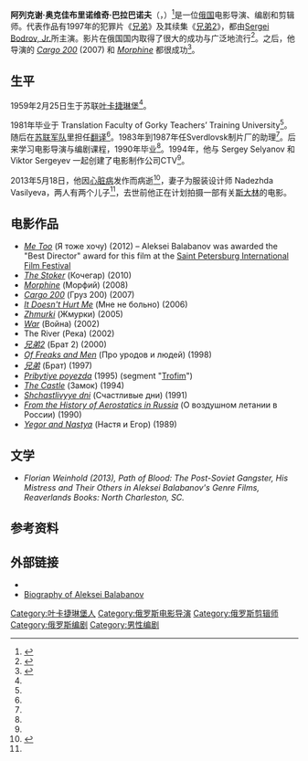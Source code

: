 {{noteTA
|T=zh-hans:阿列克谢·巴拉巴诺夫; zh-hant:阿歷克塞·巴拉巴諾夫;
|1=zh-hans:阿列克谢; zh-hant:阿歷克塞;
}}
{{Infobox person
| image = Aleksei Balabanov (1).jpg
| imagesize = 
| name         = 阿列克谢·巴拉巴诺夫
| birth_date   = {{birth date|1959|2|25|df=yes}}
| birth_place  = 苏联[[叶卡捷琳堡|叶卡捷琳堡]]
| death_date   = {{Death date and age|2013|5|18|1959|2|25|df=y}}
| death_place  = 俄罗斯[[圣彼得堡|圣彼得堡]]
| othername    =
| occupation   = [[电影导演|电影导演]]
| yearsactive  = 1989 – 2012
}}
'''阿列克谢·奥克佳布里诺维奇·巴拉巴诺夫'''（{{lang-ru|Алексей Октябринович Балабанов}}，{{bd|1959年|2月25日|2013年|5月18日|}}）<ref>{{Cite web | url = http://www.bbc.co.uk/news/world-europe-22584524 | title = Russian cult film director Alexei Balabanov dies | publisher = BBC News | accessdate = 19 May 2013 | date = 18 May 2013 | archive-date = 2019-07-25 | archive-url = https://web.archive.org/web/20190725102127/https://www.bbc.co.uk/news/world-europe-22584524 | dead-url = no }}</ref>是一位[[俄国|俄国]]电影导演、编剧和剪辑师。代表作品有1997年的犯罪片《[[兄弟_(1997年电影)|兄弟]]》及其续集《[[兄弟2|兄弟2]]》，都由[[Sergei_Bodrov,_Jr.|Sergei Bodrov, Jr.]]所主演。影片在俄国国内取得了很大的成功与广泛地流行<ref name="balabanov">{{cite book |  title = The Imperial Trace : Recent Russian Cinema: Recent Russian Cinema| publisher = Oxford University Press | year = 2009| page = 220 | isbn =0199710546}}</ref>。之后，他导演的 ''[[Cargo_200|Cargo 200]]'' (2007) 和 ''[[Morphine_(film)|Morphine]]'' 都很成功<ref>{{Cite web | url = http://www.heraldsun.com.au/news/breaking-news/russian-cult-film-director-balabanov-dies/story-fni0xqll-1226646275507 | title = Russian cult film director Balabanov dies | work = [[Herald_Sun|Herald Sun]] | date = 19 May 2013 | accessdate = 2014-02-09 | archive-date = 2019-07-13 | archive-url = https://web.archive.org/web/20190713075435/https://www.heraldsun.com.au/news/breaking-news/russian-cult-film-director-balabanov-dies/news-story/f371819a26d81150e864f4e2146a439c?nk=798b977784e07947b2d300d376b48458-1563004475 | dead-url = no }}</ref>。

==生平==
1959年2月25日生于苏联[[叶卡捷琳堡|叶卡捷琳堡]]<ref name="Dies at 54"/>。

1981年毕业于 Translation Faculty of Gorky Teachers’ Training University<ref name="Dies at 54"/>。随后在[[苏联军队|苏联军队]]里担任[[翻译|翻译]]<ref name="Dies at 54"/>。1983年到1987年任Sverdlovsk制片厂的助理<ref name="Dies at 54"/>。后来学习电影导演与编剧课程，1990年毕业<ref name="Dies at 54"/>。1994年，他与 Sergey Selyanov 和 Viktor Sergeyev 一起创建了电影制作公司CTV<ref name="balabanov"/>。

2013年5月18日，他因[[心脏病|心脏病]]发作而病逝<ref name="Dies at 54">{{Cite web | url = http://www.nytimes.com/2013/05/22/movies/aleksei-balabanov-russian-film-director-dies-at-54.html | title = Aleksei Balabanov Russian Film Director Dies at 54 | publisher = New York Times. | accessdate = 23 May 2013 | date = 21 May 2013 | archive-date = 2019-06-29 | archive-url = https://web.archive.org/web/20190629060212/https://www.nytimes.com/2013/05/22/movies/aleksei-balabanov-russian-film-director-dies-at-54.html | dead-url = no }}</ref>，妻子为服装设计师 Nadezhda Vasilyeva，两人有两个儿子<ref name="Dies at 54"/>，去世前他正在计划拍摄一部有关[[斯大林|斯大林]]的电影。

==电影作品==
*''[[Me_Too_(film)|Me Too]]'' (Я тоже хочу) (2012) – Aleksei Balabanov was awarded the "Best Director" award for this film at the [[Saint_Petersburg_international_film_festival|Saint Petersburg International Film Festival]]
*''[[The_Stoker_(2010_film)|The Stoker]]'' (Кочегар) (2010)
*''[[Morphine_(film)|Morphine]]'' (Морфий) (2008)
*''[[Cargo_200|Cargo 200]]'' (Груз 200) (2007)
*''[[It_Doesn't_Hurt_Me|It Doesn't Hurt Me]]'' (Мне не больно) (2006)
*''[[Zhmurki|Zhmurki]]'' (Жмурки) (2005)
*''[[War_(2002_film)|War]]'' (Война) (2002)
* The River (Река) (2002)
*''[[兄弟2|兄弟2]]'' (Брат 2) (2000)
*''[[Of_Freaks_and_Men|Of Freaks and Men]]'' (Про уродов и людей) (1998)
*''[[兄弟_(1997年电影)|兄弟]]'' (Брат) (1997)
*''[[Pribytiye_poyezda|Pribytiye poyezda]]'' (1995) (segment "[[Trofim|Trofim]]")
*''[[The_Castle_(1994_film)|The Castle]]'' (Замок) (1994)
*''[[Shchastlivyye_dni|Shchastlivyye dni]]'' (Счастливые дни) (1991)
*''[[From_the_History_of_Aerostatics_in_Russia|From the History of Aerostatics in Russia]]'' (О воздушном летании в России) (1990)
*''[[Yegor_and_Nastya|Yegor and Nastya]]'' (Настя и Егор) (1989)

==文学==
*'' Florian Weinhold (2013), Path of Blood: The Post-Soviet Gangster, His Mistress and Their Others in Aleksei Balabanov's Genre Films, Reaverlands Books: North Charleston, SC.''

==参考资料==
{{reflist}}

==外部链接==
*{{IMDb name|0049326|Aleksei Balabanov}}
* [http://www.russia-ic.com/people/culture_art/b/199/ Biography of Aleksei Balabanov] {{Wayback|url=http://www.russia-ic.com/people/culture_art/b/199/ |date=20210111065130 }} {{en icon}}

{{Authority control}}

{{DEFAULTSORT:Balabanov, Aleksei}}
[[Category:叶卡捷琳堡人|Category:叶卡捷琳堡人]]
[[Category:俄罗斯电影导演|Category:俄罗斯电影导演]]
[[Category:俄罗斯剪辑师|Category:俄罗斯剪辑师]]
[[Category:俄罗斯编剧|Category:俄罗斯编剧]]
[[Category:男性编剧|Category:男性编剧]]